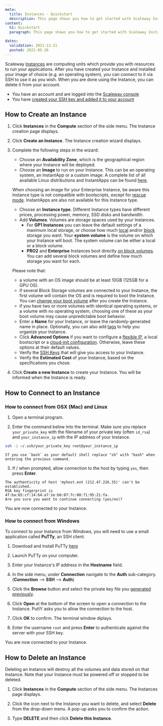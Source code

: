 ```yaml
---
meta:
  title: Instances - Quickstart
  description: This page shows you how to get started with Scaleway Instances.
content:
  h1: Quickstart
  paragraph: This page shows you how to get started with Scaleway Instances.

dates:
  validation: 2021-12-21
  posted: 2021-05-26
---
```


Scaleway [Instances](/compute/instances/concepts/#instance) are computing units which provide you with resources to run your applications. After you have created your Instance and installed your image of choice (e.g. an operating system), you can connect to it via SSH to use it as you wish. When you are done using the Instance, you can delete it from your account.

<Message type="requirement">

  - You have an account and are logged into the [Scaleway console](https://console.scaleway.com)
  - You have [created your SSH key and added it to your account](/console/my-project/how-to/create-ssh-key/)

</Message>

## How to Create an Instance

1. Click **Instances** in the **Compute** section of the side menu. The Instance creation page displays.

2. Click **Create an Instance**. The Instance creation wizard displays.

3. Complete the following steps in the wizard: 

    - Choose an **Availability Zone**, which is the geographical region where your Instance will be deployed.
    - Choose an **Image** to run on your Instance. This can be an operating system, an InstantApp or a custom image. A complete list of all available Linux distributions and InstantApps can be found [here](https://www.scaleway.com/en/imagehub/).

    <Message type="note">

      When choosing an image for your Enterprise Instance, be aware this Instance type is not compatible with bootscripts, except for [rescue mode](/compute/instances/how-to/use-boot-modes#how-to-use-rescue-mode). InstantApps are also not available for this Instance type.

    </Message>

    - Choose an **Instance type**. Different Instance types have different prices, processing power, memory, SSD disks and bandwidth. 
    - Add **Volumes**. Volumes are storage spaces used by your Instances. 
      - For **GP1 Instances** you can leave the default settings of a maximum local storage, or choose how much [local](/compute/instances/concepts#local-volumes) and/or [block](/compute/instances/concepts#block-volumes) storage you want. Your **system volume** is the volume on which your Instance will boot. The system volume can be either a local or a block volume.
      - **PRO2** and **Enterprise** Instances boot directly [on block volumes](/compute/instances/concepts/#boot-on-block). You can add several block volumes and define how much storage you want for each. 
    
    <Message type="important">

    Please note that:  
      - a volume with an OS image should be at least 10GB (125GB for a GPU OS).
      - if several Block Storage volumes are connected to your Instance, the first volume will contain the OS and is required to boot the Instance. You can [change your boot volume](/compute/instances/how-to/use-boot-modes/#how-to-change-the-boot-volume) after you create the Instance.
      - if you have two or more volumes with identical operating systems, or a volume with no operating system, choosing one of these as your boot volume may cause unpredictable boot behavior. 

    </Message>

    - Enter a **Name** for your Instance, or leave the randomly-generated name in place. Optionally, you can also add [tags](/compute/instances/concepts#tags) to help you organize your Instance. 
    - Click **Advanced Options** if you want to configure a [flexible IP](/compute/instances/concepts#flexible-ip), a local bootscript or a [cloud-init configuration](/compute/instances/concepts#cloud-init). Otherwise, leave these options at their default values. 
    - Verify the [SSH Keys](/console/my-account/concepts#ssh-key) that will give you access to your Instance.
    - Verify the **Estimated Cost** of your Instance, based on the specifications you chose.

4. Click **Create a new Instance** to create your Instance. You will be informed when the Instance is ready.


## How to Connect to an Instance

### How to connect from OSX (Mac) and Linux

1. Open a terminal program.

2. Enter the command below into the terminal. Make sure you replace `your_private_key` with the filename of your private key (often `id_rsa`) and `your_instance_ip` with the IP address of your Instance.

  ```sh
  ssh -i ~/.ssh/your_private_key root@your_instance_ip
  ```

  <Message type="important">

    If you use `bash` as your default shell replace "sh" with "bash" when entering the previous command.

  </Message>

3. If / when prompted, allow connection to the host by typing `yes`, then press **Enter**.
  ```
  The authenticity of host 'myhost.ext (212.47.226.35)' can't be established.
  RSA key fingerprint is 4f:ba:65:cf:14:64:a7:1e:b6:07:7c:00:71:95:21:fa.
  Are you sure you want to continue connecting (yes/no)?
  ```

You are now connected to your Instance.

### How to connect from Windows

To connect to your Instance from Windows, you will need to use a small application called **PuTTy**, an SSH client.

1. Download and install PuTTy [here](https://www.chiark.greenend.org.uk/~sgtatham/putty/latest.html)

2. Launch PuTTy on your computer.

3. Enter your Instance's IP address in the **Hostname** field.

4. In the side menu, under **Connection** navigate to the **Auth** sub-category. (**Connection** --> **SSH** --> **Auth**)

5. Click the **Browse** button and select the private key file you [generated previously](/console/my-project/how-to/create-ssh-key/).

6. Click **Open** at the bottom of the screen to open a connection to the Instance. PuttY asks you to allow the connection to the host.

7. Click **OK** to confirm. The terminal window diplays.

8. Enter the username `root` and press **Enter** to authenticate against the server with your SSH key.

You are now connected to your Instance.


## How to Delete an Instance

<Message type="important">

  Deleting an Instance will destroy all the volumes and data stored on that Instance. Note that your Instance must be powered off or stopped to be deleted.

</Message>

1. Click **Instances** in the **Compute** section of the side menu. The Instances page displays.

2. Click the <Icon name="more" /> icon next to the Instance you want to delete, and select **Delete** from the drop-down menu. A pop-up asks you to confirm the action.

3. Type **DELETE** and then click **Delete this Instance**.
